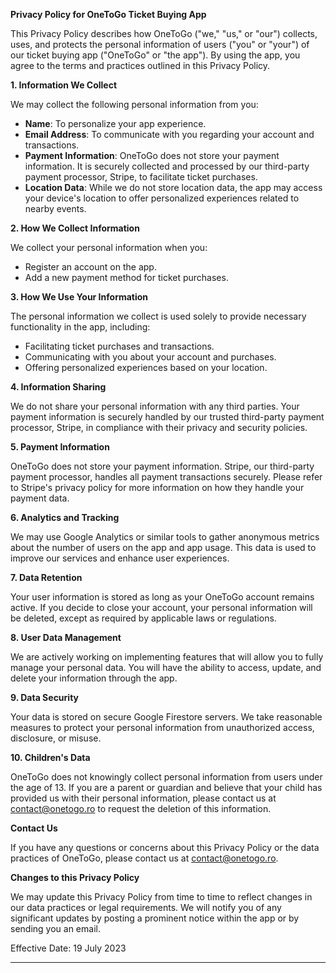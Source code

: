 **Privacy Policy for OneToGo Ticket Buying App**

This Privacy Policy describes how OneToGo ("we," "us," or "our") collects, uses, and protects the personal information of users ("you" or "your") of our ticket buying app ("OneToGo" or "the app"). By using the app, you agree to the terms and practices outlined in this Privacy Policy.

**1. Information We Collect**

We may collect the following personal information from you:

-   **Name**: To personalize your app experience.
-   **Email Address**: To communicate with you regarding your account and transactions.
-   **Payment Information**: OneToGo does not store your payment information. It is securely collected and processed by our third-party payment processor, Stripe, to facilitate ticket purchases.
-   **Location Data**: While we do not store location data, the app may access your device's location to offer personalized experiences related to nearby events.

**2. How We Collect Information**

We collect your personal information when you:

-   Register an account on the app.
-   Add a new payment method for ticket purchases.

**3. How We Use Your Information**

The personal information we collect is used solely to provide necessary functionality in the app, including:

-   Facilitating ticket purchases and transactions.
-   Communicating with you about your account and purchases.
-   Offering personalized experiences based on your location.

**4. Information Sharing**

We do not share your personal information with any third parties. Your payment information is securely handled by our trusted third-party payment processor, Stripe, in compliance with their privacy and security policies.

**5. Payment Information**

OneToGo does not store your payment information. Stripe, our third-party payment processor, handles all payment transactions securely. Please refer to Stripe's privacy policy for more information on how they handle your payment data.

**6. Analytics and Tracking**

We may use Google Analytics or similar tools to gather anonymous metrics about the number of users on the app and app usage. This data is used to improve our services and enhance user experiences.

**7. Data Retention**

Your user information is stored as long as your OneToGo account remains active. If you decide to close your account, your personal information will be deleted, except as required by applicable laws or regulations.

**8. User Data Management**

We are actively working on implementing features that will allow you to fully manage your personal data. You will have the ability to access, update, and delete your information through the app.

**9. Data Security**

Your data is stored on secure Google Firestore servers. We take reasonable measures to protect your personal information from unauthorized access, disclosure, or misuse.

**10. Children's Data**

OneToGo does not knowingly collect personal information from users under the age of 13. If you are a parent or guardian and believe that your child has provided us with their personal information, please contact us at contact@onetogo.ro to request the deletion of this information.

**Contact Us**

If you have any questions or concerns about this Privacy Policy or the data practices of OneToGo, please contact us at contact@onetogo.ro.

**Changes to this Privacy Policy**

We may update this Privacy Policy from time to time to reflect changes in our data practices or legal requirements. We will notify you of any significant updates by posting a prominent notice within the app or by sending you an email.

Effective Date: 19 July 2023

---
